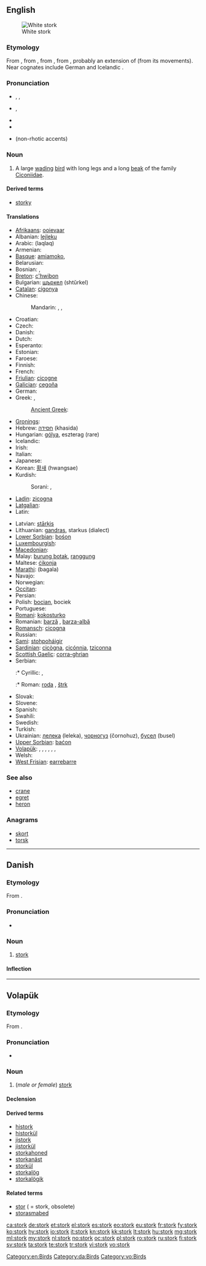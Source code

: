 ==English==
{{wikipedia|dab=stork}}

[[Image:White Stork 3weeks.jpg|thumbnail|right|White stork]]

===Etymology===
From {{etyl|enm|en}} {{term|stork|lang=enm}}, from {{etyl|ang|en}} {{term|storc|lang=ang}}, from {{proto|Germanic|sturkaz|lang=en}}, from {{proto|Indo-European|str̥gos|lang=en}}, probably an extension of {{proto|Indo-European|ster-|stiff|lang=en|title=}} (from its movements).  Near cognates include German {{term|Storch|lang=de}} and Icelandic {{term|storkur|lang=is}}.

===Pronunciation===
* {{a|US}} {{enPR|stôrk}}, {{IPA|/stɔrk/}}, {{X-SAMPA|/stOrk/}}
* {{a|UK}} {{IPA|/stɔːk/}}, {{X-SAMPA|/stO:k/}}
* {{audio|en-us-stork.ogg|Audio (US)}}
* {{rhymes|ɔː(r)k}}
* {{homophones|stalk}} (non-rhotic accents)

===Noun===
{{en-noun}}

# A large [[wade|wading]] [[bird]] with long legs and a long [[beak]] of the family [[Ciconiidae]].

====Derived terms====
* [[storky]]

====Translations====
{{trans-top|large wading bird}}
* [[Afrikaans]]: [[ooievaar]]
* Albanian: [[lejleku]]
* Arabic: {{Arab|[[لقلق]]}} (laqlaq)
* Armenian: {{t+|hy|արագիլ|tr=aragil}}
* [[Basque]]: [[amiamoko]], {{t|eu|zikoina}}
* Belarusian: {{t+|be|бусел|tr=busjel|xs=Belarusian}}
* Bosnian: {{t-|bs|roda|f}}, {{t-|bs|št'rk|m}}
* [[Breton]]: [[c'hwibon]]
* Bulgarian: [[щъркел]] (shtŭrkel)
* [[Catalan]]: [[cigonya]] 
* Chinese:
*: Mandarin: {{t|zh|鸛|sc=Hani}}, {{t|zh|鹳|tr=[[guàn]]|sc=Hani}}, {{t|zh|鹳鸟|tr=[[guànniǎo]]|sc=Hani}}
* Croatian: {{t-|hr|roda|f}}
* Czech: {{t-|cs|čáp|m}}
* Danish: {{t-|da|stork}}
* Dutch: {{t+|nl|ooievaar|m}}
* Esperanto: {{t-|eo|cikonio|xs=Esperanto}}
* Estonian: {{t+|et|toonekurg}}
* Faroese: {{t-|fo|storkur|xs=Faroese}}
* Finnish: {{t+|fi|kattohaikara}}
* French: {{t+|fr|cigogne|f}}
* [[Friulian]]: [[cicogne]]
* [[Galician]]: [[cegoña]]
* German: {{t+|de|Storch|m}}
* Greek: {{t+|el|πελαργός|tr=pelargós}}, {{t|el|λελέκι|n|sc=Grek}}
*: [[Ancient Greek]]: {{tø|grc|πελαργός|tr=pelargos|sc=polytonic}}
* [[Gronings]]: {{tø|gos|aiber}}
* Hebrew: [[חסידה]] (khasida) {{f}}
* Hungarian: [[gólya]], eszterag (rare)
* Icelandic: {{t+|is|storkur}}
* Irish: {{t-|ga|storc|xs=Irish}}
* Italian: {{t+|it|cicogna|f}}
* Japanese: {{t|ja|コウノトリ|tr=kounotori|sc=Jpan}}
* Korean: [[황새]] (hwangsae)
* Kurdish:
*: Sorani: {{ku-Arab|[[له‌قله‌ق]]}}, {{ku-Arab|[[حاجی له‌قله‌ق]]}}
* [[Ladin]]: [[zicogna]]
* [[Latgalian]]: {{tø|ltg|žugure|f}}
* Latin: {{t-|la|ciconia}}
{{trans-mid}}
* Latvian: [[stārķis]]
* Lithuanian: [[gandras]], starkus (dialect)
* [[Lower Sorbian]]: [[bośon]]
* [[Luxembourgish]]: {{t|lb|Storch|m}}
* [[Macedonian]]: {{t-|mk|штрк|m|tr=štrk}}
* Malay: [[burung botak]], [[ranggung]]
* Maltese: [[ċikonja]]
* [[Marathi]]: (bagala)
* Navajo: {{tø|nv|tsídii bidaanézí}}
* Norwegian: {{t+|no|stork}}
* [[Occitan]]: {{t|oc|cigonha|xs=Occitan}}
* Persian: {{t-|fa|لک‌لک|tr=laklak|xs=Persian}}
* Polish: [[bocian]], bociek
* Portuguese: {{t+|pt|cegonha}}
* [[Romani]]: [[kokosturko]] {{m}}
* Romanian: [[barză]] {{f}}, [[barza-albă]] {{f}}
* [[Romansch]]: [[cicogna]]
* Russian: {{t+|ru|аист|m|tr=aist}}
* [[Sami]]: [[stohpoháigir]]
* [[Sardinian]]: [[cicògna]], [[cicónnia]], [[tziconna]]
* [[Scottish Gaelic]]: [[corra-ghrian]]
* Serbian:
*:* Cyrillic: {{t-|sr|рода|f|sc=Cyrl}}, {{t-|sr|штрк|m|sc=Cyrl}}
*:* Roman: [[roda]] {{f}}, [[štrk]] {{m}}
* Slovak: {{t-|sk|bocian}}
* Slovene: {{t+|sl|štorklja|f}}
* Spanish: {{t+|es|cigüeña|f}}
* Swahili: {{t|sw|kongoti}}
* Swedish: {{t+|sv|stork}}
* Turkish: {{t+|tr|leylek}}
* Ukrainian: [[лелека]] (leleka), [[чорногуз]] (čornohuz), [[бусел]] (busel)
* [[Upper Sorbian]]: [[baćon]]
* [[Volapük]]: {{qualifier|male or female}} {{t+|vo|stork}}, {{qualifier|male}} {{t|vo|histork}},  {{qualifier|female}} {{t|vo|jistork}}, {{qualifier|offspring, young}} {{t|vo|storkül}}, {{qualifier|young male offspring}} {{t|vo|historkül}}, {{qualifier|young female offspring}} {{t|vo|jistorkül}}, {{qualifier|older word, obsolete}} {{t|vo|stor}}
* Welsh: {{t-|cy|ciconia|xs=Welsh}}
* [[West Frisian]]: [[earrebarre]]
{{trans-bottom}}

===See also===
* [[crane]]
* [[egret]]
* [[heron]]

===Anagrams===
* [[skort#English|skort]]
* [[torsk#English|torsk]]

[[Category:en:Birds]]

----

==Danish==
{{wikipedia|lang=da}}

===Etymology===

From {{etyl|non|da}} {{term|storkr||stork|lang=non}}.

===Pronunciation===
* {{IPA|/stɔːrk/|[sd̥ɒːɡ̊]|lang=da}}

===Noun===
{{da-noun|en|e}}

# [[stork#English|stork]]

====Inflection====
{{da-noun-infl|en|e}}

[[Category:da:Birds]]

----

==Volapük==

===Etymology===

From {{etyl|en|vo}}.

===Pronunciation===
* {{IPA|/stoɾk/||lang=vo}}

===Noun===
{{vo-noun}}

# (''male or female'') [[stork#English|stork]]

====Declension====
{{vo-decl-noun}}

====Derived terms====
* [[histork]]
* [[historkül]]
* [[jistork]]
* [[jistorkül]]
* [[storkahoned]]
* [[storkanäst]]
* [[storkül]]
* [[storkalög]]
* [[storkalögik]]

====Related terms====
* [[stor]] ( = stork, obsolete)
* [[storasmabed]]

[[Category:vo:Birds]]

[[ca:stork]]
[[de:stork]]
[[et:stork]]
[[el:stork]]
[[es:stork]]
[[eo:stork]]
[[eu:stork]]
[[fr:stork]]
[[fy:stork]]
[[ko:stork]]
[[hy:stork]]
[[io:stork]]
[[it:stork]]
[[kn:stork]]
[[kk:stork]]
[[lt:stork]]
[[hu:stork]]
[[mg:stork]]
[[ml:stork]]
[[my:stork]]
[[nl:stork]]
[[no:stork]]
[[oc:stork]]
[[pl:stork]]
[[ro:stork]]
[[ru:stork]]
[[fi:stork]]
[[sv:stork]]
[[ta:stork]]
[[te:stork]]
[[tr:stork]]
[[vi:stork]]
[[vo:stork]]